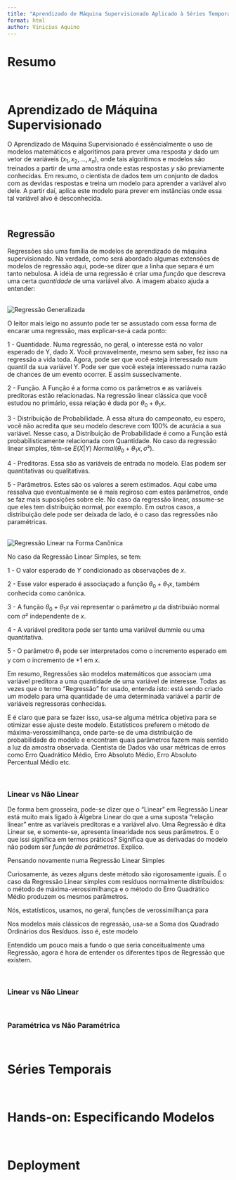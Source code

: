 ```yaml
---
title: "Aprendizado de Máquina Supervisionado Aplicado à Séries Temporais"
format: html
author: Vinicius Aquino
---
```




# Resumo

<p></p>
<br>

# Aprendizado de Máquina Supervisionado

<p>O Aprendizado de Máquina Supervisionado é essêncialmente o uso de modelos matemáticos e algoritimos para prever uma resposta <i>y</i> dado um vetor de variáveis $(x_1, x_2, ..., x_n)$, onde tais algoritimos e modelos são treinados a partir de uma amostra onde estas respostas <i>y</i> são previamente conhecidas. Em resumo, o cientista de dados tem um conjunto de dados com as devidas respostas e treina um modelo para aprender a variável alvo dele. A partir daí, aplica este modelo para prever em instâncias onde essa tal variável alvo é desconhecida.</p>
<br>

## Regressão 

<p>Regressões são uma família de modelos de aprendizado de máquina supervisionado. Na verdade, como será abordado algumas extensões de modelos de regressão aqui, pode-se dizer que a linha que separa é um tanto nebulosa. A idéia de uma regressão é criar uma <i>função</i> que descreva uma certa <i>quantidade</i> de uma variável alvo. A imagem abaixo ajuda a entender:

<br>
![Regressão Generalizada](regressao.png "Title: Regressão"){}
<br>

O leitor mais leigo no assunto pode ter se assustado com essa forma de encarar uma regressão, mas explicar-se-á cada ponto:

1 - Quantidade. Numa regressão, no geral, o interesse está no valor esperado de Y, dado X. Você provavelmente, mesmo sem saber, fez isso na regressão a vida toda. Agora, pode ser que você esteja interessado num quantil da sua variável Y. Pode ser que você esteja interessado numa razão de chances de um evento ocorrer. E assim sussecivamente. 

2 - Função. A Função é a forma como os parâmetros e as variáveis preditoras estão relacionadas. Na regressão linear clássica que você estudou no primário, essa relação é dada por $\theta_0 +\theta_1 x$. 

3 - Distribuição de Probabilidade. A essa altura do campeonato, eu espero, você não acredita que seu modelo descreve com 100% de acurácia a sua variável. Nesse caso, a Distribuição de Probabilidade é como a Função está probabilisticamente relacionada com Quantidade. No caso da regressão linear simples, têm-se $E(X|Y) ~ Normal(\theta_0 +\theta_1 x, \sigma²)$.

4 - Preditoras. Essa são as variáveis de entrada no modelo. Elas podem ser quantitativas ou qualitativas.

5 - Parâmetros. Estes são os valores a serem estimados. Aqui cabe uma ressalva que eventualmente se é mais regiroso com estes parâmetros, onde se faz mais suposições sobre ele. No caso da regressão linear, assume-se que eles tem distribuição normal, por exemplo. Em outros casos, a distribuição dele pode ser deixada de lado, é o caso das regressões não paramétricas.

<br>
![Regressão Linear na Forma Canônica](regressao_linear.png "Title: Regressão Linear"){}
<br>

No caso da Regressão Linear Simples, se tem:

1 - O valor esperado de $Y$ condicionado as observações de $x$. 

2 - Esse valor esperado é associaçado a função $\theta_0 +\theta_1 x$, também conhecida como canônica.

3 - A função $\theta_0 +\theta_1 x$ vai representar o parâmetro $\mu$ da distribuião normal com $\sigma²$ independente de $x$.

4 - A variável preditora pode ser tanto uma variável dummie ou uma quantitativa. 

5 - O parâmetro $\theta_1$ pode ser interpretados como o incremento esperado em y com o incremento de +1 em $x$.

Em resumo, Regressões são modelos matemáticos que associam uma variável preditora a uma quantidade de uma variável de interesse. Todas as vezes que o termo "Regressão" for usado, entenda isto: está sendo criado um modelo para uma quantidade de uma determinada variável a partir de variáveis regressoras conhecidas.

E é claro que para se fazer isso, usa-se alguma métrica objetiva para se otimizar esse ajuste deste modelo. Estatísticos preferem o método de máxima-verossimilhança, onde parte-se de uma distribuição de probabilidade do modelo e encontram quais parâmetros fazem mais sentido a luz da amostra observada. Cientista de Dados vão usar métricas de erros como Erro Quadrático Médio, Erro Absoluto Médio, Erro Absoluto Percentual Médio etc. 
</p>
<br>

### Linear vs Não Linear 

<p>De forma bem grosseira, pode-se dizer que o "Linear" em Regressão Linear está muito mais ligado à Álgebra Linear do que a uma suposta "relação linear" entre as variáveis preditoras e a variável alvo. Uma Regressão é dita Linear se, e somente-se, apresenta linearidade nos seus parâmetros. E o que issi significa em termos práticos? Significa que as derivadas do modelo não podem ser <i>função de parâmetros</i>. Explico.

Pensando novamente numa Regressão Linear Simples


</p>









Curiosamente, ás vezes alguns deste método são rigorosamente iguais. É o caso da Regressão Linear simples com resíduos normalmente distríbuidos: o método de máxima-verossimilhança e o método do Erro Quadrático Médio produzem os mesmos parâmetros. 

Nós, estatísticos, usamos, no geral, funções de verossimilhança para 

Nos modelos mais clássicos de regressão, usa-se a Soma dos Quadrado Ordinários dos Resíduos. isso é, este modelo 

Entendido um pouco mais a fundo o que seria conceitualmente uma Regressão, agora é hora de entender os diferentes tipos de Regressão que existem.
</p>
<br>

### Linear vs Não Linear 



<p></p>
<br>

### Paramétrica vs Não Paramétrica 

<p></p>
<br>


# Séries Temporais

<p></p>
<br>

# Hands-on: Especificando Modelos

<p></p>
<br>

# Deployment


